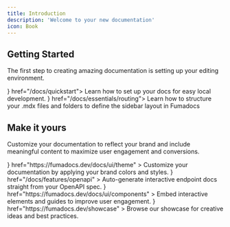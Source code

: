 ```yaml
---
title: Introduction
description: 'Welcome to your new documentation'
icon: Book
---
```


## Getting Started

The first step to creating amazing documentation is setting up your editing environment.

<Cards cols={2}>
  <Card title="Quickstart" icon={<PlayIcon />} href="/docs/quickstart">
    Learn how to set up your docs for easy local development.
  </Card>
  <Card title="Routing" icon={<FilesIcon />} href="/docs/essentials/routing">
    Learn how to structure your .mdx files and folders to define the sidebar
    layout in Fumadocs
  </Card>
</Cards>

## Make it yours

Customize your documentation to reflect your brand and include meaningful content to maximize user engagement and conversions.

<Cards cols={2}>
  <Card
    title="Customize Style"
    icon={<PaletteIcon />}
    href="https://fumadocs.dev/docs/ui/theme"
  >
    Customize your documentation by applying your brand colors and styles.
  </Card>
  <Card
    title="Reference APIs"
    icon={<WebhookIcon />}
    href="/docs/features/openapi"
  >
    Auto-generate interactive endpoint docs straight from your OpenAPI spec.
  </Card>
  <Card
    title="Add Components"
    icon={<PuzzleIcon />}
    href="https://fumadocs.dev/docs/ui/components"
  >
    Embed interactive elements and guides to improve user engagement.
  </Card>
  <Card
    title="Get Inspiration"
    icon={<SparklesIcon />}
    href="https://fumadocs.dev/showcase"
  >
    Browse our showcase for creative ideas and best practices.
  </Card>
</Cards>
